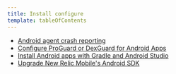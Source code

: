 ```yaml
---
title: Install configure
template: tableOfContents
---
```


* [Android agent crash reporting](/docs/mobile-monitoring/new-relic-mobile-android/install-configure/android-agent-crash-reporting)
* [Configure ProGuard or DexGuard for Android Apps](/docs/mobile-monitoring/new-relic-mobile-android/install-configure/configure-proguard-or-dexguard-android-apps)
* [Install Android apps with Gradle and Android Studio](/docs/mobile-monitoring/new-relic-mobile-android/install-configure/install-android-apps-gradle-android-studio)
* [Upgrade New Relic Mobile's Android SDK](/docs/mobile-monitoring/new-relic-mobile-android/install-configure/upgrade-new-relic-mobiles-android-sdk)

